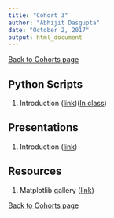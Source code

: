 ```yaml
---
title: "Cohort 3"
author: "Abhijit Dasgupta"
date: "October 2, 2017"
output: html_document
---
```


[Back to Cohorts page](../cohorts.html)

## Python Scripts

1. Introduction ([link](../scripts/Introduction.py))([In class](cohort3day1.py))

## Presentations

1. Introduction (<a href = "../present/Introduction.html" target="_blank">link</a>)

## Resources

1. Matplotlib gallery (<a href = "https://matplotlib.org/gallery.html" target = "_blank">link</a>)

[Back to Cohorts page](../cohorts.html)